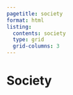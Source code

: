 ```yaml
---
pagetitle: society
format: html
listing:
  contents: society
  type: grid
  grid-columns: 3
---
```


# Society
